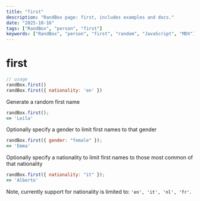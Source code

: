 ```yaml
---
title: "first"
description: "RandBox page: first, includes examples and docs."
date: "2025-10-16"
tags: ["RandBox", "person", "first"]
keywords: ["RandBox", "person", "first", "random", "JavaScript", "MDX"]
---
```


# first

```js
// usage
randBox.first()
randBox.first({ nationality: 'en' })
```

Generate a random first name

```js
randBox.first();
=> 'Leila'
```

Optionally specify a gender to limit first names to that gender

```js
randBox.first({ gender: "female" });
=> 'Emma'
```

Optionally specify a nationality to limit first names to those most common of that nationality

```js
randBox.first({ nationality: "it" });
=> 'Alberto'
```

Note, currently support for nationality is limited to: `'en', 'it', 'nl', 'fr'`.

